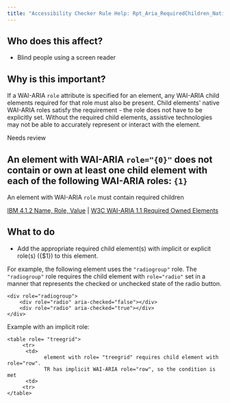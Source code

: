 ```yaml
---
title: "Accessibility Checker Rule Help: Rpt_Aria_RequiredChildren_Native_Host_Sematics"
---
```


<div className="toolHelp">
<Row>
<Column colLg={5} colMd={3} colSm={4} className="toolLeft">

## Who does this affect?

* Blind people using a screen reader

## Why is this important?

If a WAI-ARIA `role` attribute is specified for an element, any WAI-ARIA child elements required for that role must also be present. Child elements' native WAI-ARIA roles satisfy the requirement - the role does not have to be explicitly set. Without the required child elements, assistive technologies may not be able to accurately represent or interact with the element.

</Column>
<Column colLg={11} colMd={5} colSm={4} className="toolMain">

<div className="level-violation">
Needs review
</div>

## An element with WAI-ARIA `role="{0}"` does not contain or own at least one child element with each of the following WAI-ARIA roles: `{1}`
An element with WAI-ARIA `role` must contain required children

[IBM 4.1.2 Name, Role, Value](http://www.ibm.com/able/guidelines/ci162/name_role_value.html) | [W3C WAI-ARIA 1.1 Required Owned Elements](https://www.w3.org/TR/wai-aria/#mustContain)

<div id="elementLocation">
</div>

## What to do

 * Add the appropriate required child element(s) with implicit or explicit role(s) ({$1}) to this element.

For example, the following element uses the `"radiogroup"` role. The `"radiogroup"` role requires the child element with `role="radio"` set in a manner that represents the checked or unchecked state of the radio button.

```
<div role="radiogroup">
    <div role="radio" aria-checked="false"></div>
    <div role="radio" aria-checked="true"></div>
</div>
```

Example with an implicit role:

```
<table role= "treegrid">
	 <tr>
   	  <td>
    		element with role= "treegrid" requires child element with role="row".
    		TR has implicit WAI-ARIA role="row", so the condition is met
   	  <td>
	 <tr>
</table>
```

</Column>
</Row>
</div>
